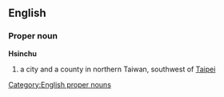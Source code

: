 {{wikipedia}}
==English==
===Proper noun===
'''Hsinchu'''
#a city and a county in northern Taiwan, southwest of [[Taipei]]

[[Category:English proper nouns]]